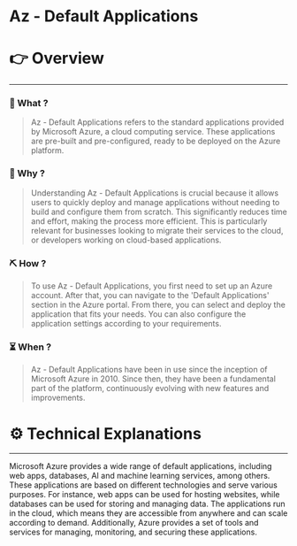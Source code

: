 # Az - Default Applications


# 👉 Overview

---

### 👀 What ?

> Az - Default Applications refers to the standard applications provided by Microsoft Azure, a cloud computing service. These applications are pre-built and pre-configured, ready to be deployed on the Azure platform.
> 

### 🧐 Why ?

> Understanding Az - Default Applications is crucial because it allows users to quickly deploy and manage applications without needing to build and configure them from scratch. This significantly reduces time and effort, making the process more efficient. This is particularly relevant for businesses looking to migrate their services to the cloud, or developers working on cloud-based applications.
> 

### ⛏️ How ?

> To use Az - Default Applications, you first need to set up an Azure account. After that, you can navigate to the 'Default Applications' section in the Azure portal. From there, you can select and deploy the application that fits your needs. You can also configure the application settings according to your requirements.
> 

### ⏳ When ?

> Az - Default Applications have been in use since the inception of Microsoft Azure in 2010. Since then, they have been a fundamental part of the platform, continuously evolving with new features and improvements.
> 

# ⚙️ Technical Explanations

---

Microsoft Azure provides a wide range of default applications, including web apps, databases, AI and machine learning services, among others. These applications are based on different technologies and serve various purposes. For instance, web apps can be used for hosting websites, while databases can be used for storing and managing data. The applications run in the cloud, which means they are accessible from anywhere and can scale according to demand. Additionally, Azure provides a set of tools and services for managing, monitoring, and securing these applications.
